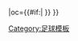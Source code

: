 {{fb team |t=-{zh:埃門; zh-hans:埃门; zh-hk:安曼; zh-tw:埃門;}- |tan=埃門足球俱樂部 |tc=NED |abb={{#if:{{{abb|}}}|EMM{{0}}}} |oc={{#if:{{{oc|}}}|{{{oc}}} }} }}<!--
--><noinclude>[[Category:足球模板]]</noinclude>